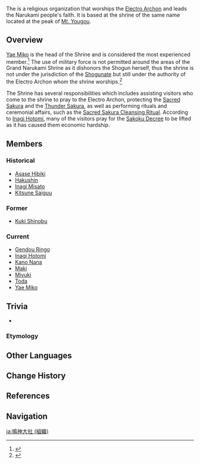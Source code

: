 {{About|the faction|other uses|Grand Narukami Shrine}}
{{Faction Infobox
|title        = Grand Narukami Shrine
|image        = Grand Narukami Shrine Emblem.png
|leader       = [[Yae Miko]]
|affiliation  = [[Electro Archon]]
|founder      = [[Hakushin]]
|base         = [[Grand Narukami Shrine (Subarea)|Grand Narukami Shrine]]
|region       = Inazuma
}}
The {{Lang|'''Grand Narukami Shrine'''|ja=鳴神大社|ja_rm=Narukami Ooyashiro}} is a religious organization that worships the [[Electro Archon]] and leads the Narukami people's faith. It is based at the shrine of the same name located at the peak of [[Mt. Yougou]].

==Overview==
[[Yae Miko]] is the head of the Shrine and is considered the most experienced member.<ref>{{Ref/Quest|The Immovable God and the Eternal Euthymia}}</ref> The use of military force is not permitted around the areas of the Grand Narukami Shrine as it dishonors the Shogun herself, thus the shrine is not under the jurisdiction of the [[Shogunate]] but still under the authority of the Electro Archon whom the shrine worships.<ref>{{Ref/Quest|The Servant's Path}}</ref>

The Shrine has several responsibilities which includes assisting visitors who come to the shrine to pray to the Electro Archon, protecting the [[Sacred Sakura]] and the [[Thunder Sakura]], as well as performing rituals and ceremonial affairs, such as the [[Sacred Sakura Cleansing Ritual]]. According to [[Inagi Hotomi]], many of the visitors pray for the [[Sakoku Decree]] to be lifted as it has caused them economic hardship.

==Members==
===Historical===
* [[Asase Hibiki]]
* [[Hakushin]]
* [[Inagi Misato]]
* [[Kitsune Saiguu]]

===Former===
* [[Kuki Shinobu]]

===Current===
* [[Gendou Ringo]]
* [[Inagi Hotomi]]
* [[Kano Nana]]
* [[Maki]]
* [[Miyuki]]
* [[Toda]]
* [[Yae Miko]]

==Trivia==
* {{Furnishing Mentions|Grand Narukami Shrine|name=The Grand Narukami Shrine}}
===Etymology===
{{Transclude|Grand Narukami Shrine (Subarea)|Etymology}}

==Other Languages==
{{Transclude|Grand Narukami Shrine (Subarea)|Other Languages}}

==Change History==
{{Change History|introduced=2.0}}

==References==
{{Reflist}}

==Navigation==
{{Faction Navbox}}

[[ja:鳴神大社 (組織)]]